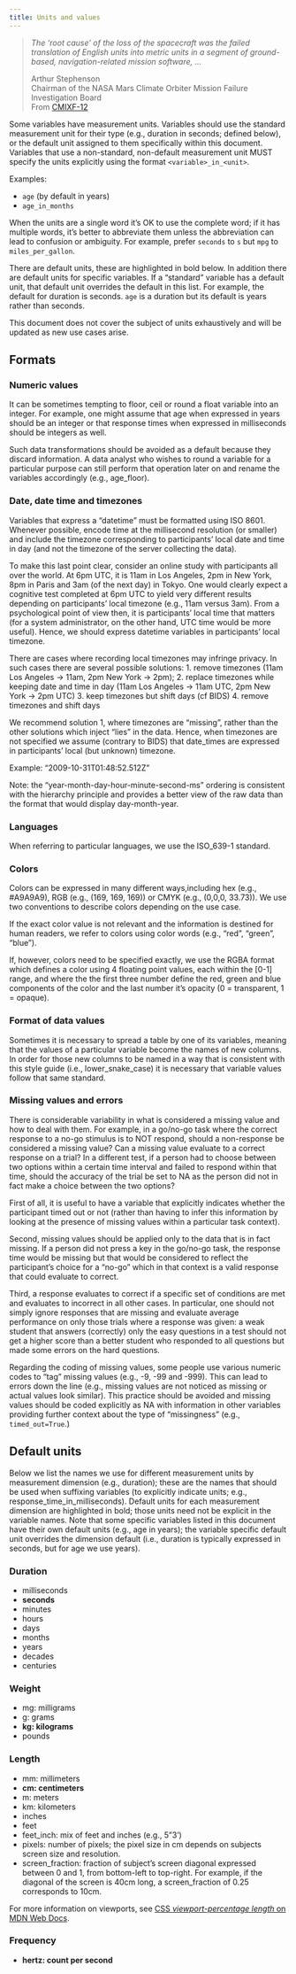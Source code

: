 ```yaml
---
title: Units and values
---
```


> *The 'root cause' of the loss of the spacecraft was the failed translation of English units into metric units in a segment of ground-based, navigation-related mission software, ...*
>
> <div class="fw-light small text-end">Arthur Stephenson</div>
> <div class="fw-light small text-end">Chairman of the NASA Mars Climate Orbiter Mission Failure Investigation Board</div>
> <div class="fw-light small text-end">From [CMIXF-12](https://people.csail.mit.edu/jaffer/MIXF/CMIXF-12)</div>


Some variables have measurement units. Variables should use the standard measurement unit for their type (e.g., duration in seconds; defined below), or the default unit assigned to them specifically within this document. Variables that use a non-standard, non-default measurement unit MUST specify the units explicitly using the format `<variable>_in_<unit>`.

Examples:

-   `age` (by default in years)
-   `age_in_months`

When the units are a single word it's OK to use the complete word; if it has multiple words, it's better to abbreviate them unless the abbreviation can lead to confusion or ambiguity. For example, prefer `seconds` to `s` but `mpg` to `miles_per_gallon`.

:::{.callout-note}
There are default units, these are highlighted in bold below. In addition there are default units for specific variables. If a "standard" variable has a default unit, that default unit overrides the default in this list. For example, the default for duration is seconds. `age` is a duration but its default is years rather than seconds.
:::

This document does not cover the subject of units exhaustively and will be updated as new use cases arise.

## Formats

### Numeric values

It can be sometimes tempting to floor, ceil or round a float variable into an integer. For example, one might assume that age when expressed in years should be an integer or that response times when expressed in milliseconds should be integers as well.

Such data transformations should be avoided as a default because they discard information. A data analyst who wishes to round a variable for a particular purpose can still perform that operation later on and rename the variables accordingly (e.g., age_floor).

### Date, date time and timezones

Variables that express a "datetime" must be formatted using ISO 8601. Whenever possible, encode time at the millisecond resolution (or smaller) and include the timezone corresponding to participants' local date and time in day (and not the timezone of the server collecting the data).

To make this last point clear, consider an online study with participants all over the world. At 6pm UTC, it is 11am in Los Angeles, 2pm in New York, 8pm in Paris and 3am (of the next day) in Tokyo. One would clearly expect a cognitive test completed at 6pm UTC to yield very different results depending on participants' local timezone (e.g., 11am versus 3am). From a psychological point of view then, it is participants' local time that matters (for a system administrator, on the other hand, UTC time would be more useful). Hence, we should express datetime variables in participants' local timezone.

There are cases where recording local timezones may infringe privacy. In such cases there are several possible solutions: 1. remove timezones (11am Los Angeles -\> 11am, 2pm New York -\> 2pm); 2. replace timezones while keeping date and time in day (11am Los Angeles -\> 11am UTC, 2pm New York -\> 2pm UTC) 3. keep timezones but shift days (cf BIDS) 4. remove timezones and shift days

We recommend solution 1, where timezones are "missing", rather than the other solutions which inject "lies" in the data. Hence, when timezones are not specified we assume (contrary to BIDS) that date_times are expressed in participants' local (but unknown) timezone.

Example: "2009-10-31T01:48:52.512Z"

Note: the "year-month-day-hour-minute-second-ms" ordering is consistent with the hierarchy principle and provides a better view of the raw data than the format that would display day-month-year.

### Languages

When referring to particular languages, we use the ISO_639-1 standard.

### Colors

Colors can be expressed in many different ways,including hex (e.g., #A9A9A9), RGB (e.g., (169, 169, 169)) or CMYK (e.g., (0,0,0, 33.73)). We use two conventions to describe colors depending on the use case.

If the exact color value is not relevant and the information is destined for human readers, we refer to colors using color words (e.g., "red", "green", "blue").

If, however, colors need to be specified exactly, we use the RGBA format which defines a color using 4 floating point values, each within the \[0-1\] range, and where the the first three number define the red, green and blue components of the color and the last number it's opacity (0 = transparent, 1 = opaque).

### Format of data values

Sometimes it is necessary to spread a table by one of its variables, meaning that the values of a particular variable become the names of new columns. In order for those new columns to be named in a way that is consistent with this style guide (i.e., lower_snake_case) it is necessary that variable values follow that same standard.

### Missing values and errors

There is considerable variability in what is considered a missing value and how to deal with them. For example, in a go/no-go task where the correct response to a no-go stimulus is to NOT respond, should a non-response be considered a missing value? Can a missing value evaluate to a correct response on a trial? In a different test, if a person had to choose between two options within a certain time interval and failed to respond within that time, should the accuracy of the trial be set to NA as the person did not in fact make a choice between the two options?

First of all, it is useful to have a variable that explicitly indicates whether the participant timed out or not (rather than having to infer this information by looking at the presence of missing values within a particular task context).

Second, missing values should be applied only to the data that is in fact missing. If a person did not press a key in the go/no-go task, the response time would be missing but that would be considered to reflect the participant's choice for a "no-go" which in that context is a valid response that could evaluate to correct.

Third, a response evaluates to correct if a specific set of conditions are met and evaluates to incorrect in all other cases. In particular, one should not simply ignore responses that are missing and evaluate average performance on only those trials where a response was given: a weak student that answers (correctly) only the easy questions in a test should not get a higher score than a better student who responded to all questions but made some errors on the hard questions.

Regarding the coding of missing values, some people use various numeric codes to "tag" missing values (e.g., -9, -99 and -999). This can lead to errors down the line (e.g., missing values are not noticed as missing or actual values look similar). This practice should be avoided and missing values should be coded explicitly as NA with information in other variables providing further context about the type of "missingness" (e.g., `timed_out=True`.)

## Default units

Below we list the names we use for different measurement units by measurement dimension (e.g., duration); these are the names that should be used when suffixing variables (to explicitly indicate units; e.g., response_time_in_milliseconds). Default units for each measurement dimension are highlighted in bold; those units need not be explicit in the variable names. Note that some specific variables listed in this document have their own default units (e.g., age in years); the variable specific default unit overrides the dimension default (i.e., duration is typically expressed in seconds, but for age we use years).

### Duration

-   milliseconds
-   **seconds**
-   minutes
-   hours
-   days
-   months
-   years
-   decades
-   centuries

### Weight

-   mg: milligrams
-   g: grams
-   **kg: kilograms**
-   pounds

### Length

-   mm: millimeters
-   **cm: centimeters**
-   m: meters
-   km: kilometers
-   inches
-   feet
-   feet_inch: mix of feet and inches (e.g., 5"3')
-   pixels: number of pixels; the pixel size in cm depends on subjects screen size and resolution.
-   screen_fraction: fraction of subject's screen diagonal expressed between 0 and 1, from bottom-left to top-right. For example, if the diagonal of the screen is 40cm long, a screen_fraction of 0.25 corresponds to 10cm.

:::{.callout-note}
For more information on viewports, see [CSS *viewport-percentage length* on MDN Web Docs](https://developer.mozilla.org/en-US/docs/Web/CSS/length#relative_length_units_based_on_viewport).
:::

### Frequency

-   **hertz: count per second**